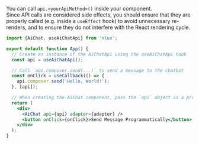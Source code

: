 You can call `api.<yourApiMethod>()` inside your component.<br />
Since API calls are considered side effects, you should ensure that they are properly called (e.g. inside a `useEffect`
hook) to avoid unnecessary re-renders, and to ensure they do not interfere with the React rendering cycle.

```jsx
import {AiChat, useAiChatApi} from 'nlux';

export default function App() {
  // Create an instance of the AiChatApi using the useAiChatApi hook
  const api = useAiChatApi();

  // Call `api.composer.send(...)` to send a message to the chatbot
  const onClick = useCallback(() => {
    api.composer.send('Hello, World!');
  }, [api]);

  // When creating the AiChat component, pass the `api` object as a prop
  return (
    <div>
      <AiChat api={api} adapter={adapter} />
      <button onClick={onClick}>Send Message Programmatically</button>
    </div>
  );
}
```
